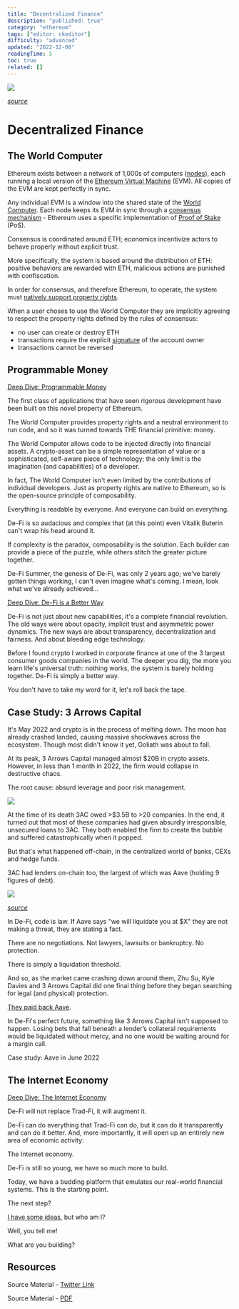 ```yaml
---
title: "Decentralized Finance"
description: "published: true"
category: "ethereum"
tags: ["editor: ckeditor"]
difficulty: "advanced"
updated: "2022-12-08"
readingTime: 5
toc: true
related: []
---
```


![](/images/de-fi-banner.webp)

[*source*](https://www.vecteezy.com/free-vector/decentralized-finance)

# Decentralized Finance

## The World Computer

Ethereum exists between a network of 1,000s of computers ([nodes](https://inevitableeth.com/home/ethereum/network/node)), each running a local version of the [Ethereum Virtual Machine](https://inevitableeth.com/home/ethereum/evm) (EVM). All copies of the EVM are kept perfectly in sync. 

Any individual EVM is a window into the shared state of the [World Computer](https://inevitableeth.com/home/ethereum/world-computer). Each node keeps its EVM in sync through a [consensus mechanism](/ethereum/network/consensus) - Ethereum uses a specific implementation of [Proof of Stake](/ethereum/network/consensus/pos) (PoS).

Consensus is coordinated around ETH; economics incentivize actors to behave properly without explicit trust.

More specifically, the system is based around the distribution of ETH: positive behaviors are rewarded with ETH, malicious actions are punished with confiscation.

In order for consensus, and therefore Ethereum, to operate, the system must [natively support property rights](/ethereum/evm/property-rights).

When a user choses to use the World Computer they are implicitly agreeing to respect the property rights defined by the rules of consensus:

*   no user can create or destroy ETH
*   transactions require the explicit [signature](/concepts/digital-signatures) of the account owner
*   transactions cannot be reversed

## Programmable Money

[Deep Dive: Programmable Money](/ethereum/world-computer/de-fi/programmable-money)

The first class of applications that have seen rigorous development have been built on this novel property of Ethereum.

The World Computer provides property rights and a neutral environment to run code, and so it was turned towards THE financial primitive: money.

The World Computer allows code to be injected directly into financial assets. A crypto-asset can be a simple representation of value or a sophisticated, self-aware piece of technology; the only limit is the imagination (and capabilities) of a developer.

  
In fact, The World Computer isn't even limited by the contributions of individual developers. Just as property rights are native to Ethereum, so is the open-source principle of composability.

Everything is readable by everyone. And everyone can build on everything.

De-Fi is so audacious and complex that (at this point) even Vitalik Buterin can't wrap his head around it.

If complexity is the paradox, composability is the solution. Each builder can provide a piece of the puzzle, while others stitch the greater picture together.

De-Fi Summer, the genesis of De-Fi, was only 2 years ago; we've barely gotten things working, I can't even imagine what's coming. I mean, look what we've already achieved...

[Deep Dive: De-Fi is a Better Way](/ethereum/world-computer/de-fi/a-better-way)

De-Fi is not just about new capabilities, it's a complete financial revolution. The old ways were about opacity, implicit trust and asymmetric power dynamics. The new ways are about transparency, decentralization and fairness. And about bleeding edge technology.

Before I found crypto I worked in corporate finance at one of the 3 largest consumer goods companies in the world. The deeper you dig, the more you learn life's universal truth: nothing works, the system is barely holding together. De-Fi is simply a better way.

You don't have to take my word for it, let's roll back the tape. 

## Case Study: 3 Arrows Capital

It's May 2022 and crypto is in the process of melting down. The moon has already crashed landed, causing massive shockwaves across the ecosystem. Though most didn't know it yet, Goliath was about to fall.

At its peak, 3 Arrows Capital managed almost $20B in crypto assets. However, in less than 1 month in 2022, the firm would collapse in destructive chaos.

The root cause: absurd leverage and poor risk management.

![](/images/de-fi-1.jpeg)

At the time of its death 3AC owed >$3.5B to >20 companies. In the end, it turned out that most of these companies had given absurdly irresponsible, unsecured loans to 3AC. They both enabled the firm to create the bubble and suffered catastrophically when it popped.

But that's what happened off-chain, in the centralized world of banks, CEXs and hedge funds.

3AC had lenders on-chain too, the largest of which was Aave (holding 9 figures of debt).

![](/images/de-fi-2.png)

[*source*](https://twitter.com/OnChainWizard/status/1536918183851982848)

In De-Fi, code is law. If Aave says "we will liquidate you at $X" they are not making a threat, they are stating a fact.

There are no negotiations. Not lawyers, lawsuits or bankruptcy. No protection.

There is simply a liquidation threshold.

And so, as the market came crashing down around them, Zhu Su, Kyle Davies and 3 Arrows Capital did one final thing before they began searching for legal (and physical) protection.

[They paid back Aave](https://blockworks.co/news/crypto-fund-three-arrows-capital-facing-potential-insolvency-report).

In De-Fi's perfect future, something like 3 Arrows Capital isn't supposed to happen. Losing bets that fall beneath a lender’s collateral requirements would be liquidated without mercy, and no one would be waiting around for a margin call.

Case study: Aave in June 2022

## The Internet Economy

[Deep Dive: The Internet Economy](/ethereum/world-computer/de-fi/internet-economy)

De-Fi will not replace Trad-Fi, it will augment it. 

De-Fi can do everything that Trad-Fi can do, but it can do it transparently and can do it better. And, more importantly, it will open up an entirely new area of economic activity: 

The Internet economy.

De-Fi is still so young, we have so much more to build. 

Today, we have a budding platform that emulates our real-world financial systems. This is the starting point. 

The next step? 

[I have some ideas](/ethereum/world-computer/endgame/trustless-trust), but who am I?

Well, you tell me! 

What are you building?

## Resources

Source Material - [Twitter Link](https://twitter.com/logarithmicrex/status/1564620825289846784)

Source Material - [PDF](/twitter-pdf-2022-08-30_de-fi.pdf)
